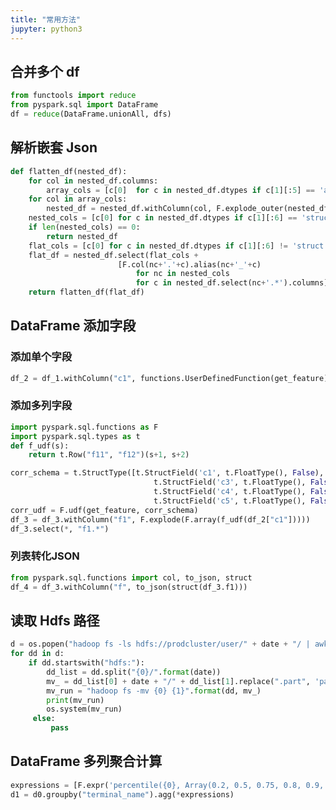 ---
title: "常用方法"
jupyter: python3
---


## 合并多个 **df**


```python
from functools import reduce
from pyspark.sql import DataFrame
df = reduce(DataFrame.unionAll, dfs)
```

## 解析嵌套 Json

```python
def flatten_df(nested_df):
    for col in nested_df.columns:
        array_cols = [c[0]  for c in nested_df.dtypes if c[1][:5] == 'array']
    for col in array_cols:
        nested_df = nested_df.withColumn(col, F.explode_outer(nested_df[col]))
    nested_cols = [c[0] for c in nested_df.dtypes if c[1][:6] == 'struct']
    if len(nested_cols) == 0:
        return nested_df
    flat_cols = [c[0] for c in nested_df.dtypes if c[1][:6] != 'struct']
    flat_df = nested_df.select(flat_cols +
                        [F.col(nc+'.'+c).alias(nc+'_'+c)
                            for nc in nested_cols
                            for c in nested_df.select(nc+'.*').columns])
    return flatten_df(flat_df)
```

## DataFrame 添加字段

### 添加单个字段

```python
df_2 = df_1.withColumn("c1", functions.UserDefinedFunction(get_feature)(df_1.c0))
```

### 添加多列字段

```python
import pyspark.sql.functions as F
import pyspark.sql.types as t
def f_udf(s):
    return t.Row("f11", "f12")(s+1, s+2)

corr_schema = t.StructType([t.StructField('c1', t.FloatType(), False),
                                t.StructField('c3', t.FloatType(), False),
                                t.StructField('c4', t.FloatType(), False),
                                t.StructField('c5', t.FloatType(), False)])
corr_udf = F.udf(get_feature, corr_schema)
df_3 = df_3.withColumn("f1", F.explode(F.array(f_udf(df_2["c1"]))))
df_3.select(*, "f1.*")
```

### 列表转化JSON

```python
from pyspark.sql.functions import col, to_json, struct
df_4 = df_3.withColumn("f", to_json(struct(df_3.f1)))
```

## 读取 Hdfs 路径

```python
d = os.popen("hadoop fs -ls hdfs://prodcluster/user/" + date + "/ | awk '{print $8}' ").read().split('\n')
for dd in d:
    if dd.startswith("hdfs:"):
        dd_list = dd.split("{0}/".format(date))
        mv_ = dd_list[0] + date + "/" + dd_list[1].replace(".part", 'part')
        mv_run = "hadoop fs -mv {0} {1}".format(dd, mv_)
        print(mv_run)
        os.system(mv_run)
     else:
         pass
```

## DataFrame 多列聚合计算


```python
expressions = [F.expr('percentile({0}, Array(0.2, 0.5, 0.75, 0.8, 0.9, 0.95, 0.98)) as {0}'.format(col)).alias('%s'%(col)) for col in ["c1", "c2", "c3", "c4", "c4"]]
d1 = d0.groupby("terminal_name").agg(*expressions)
```

